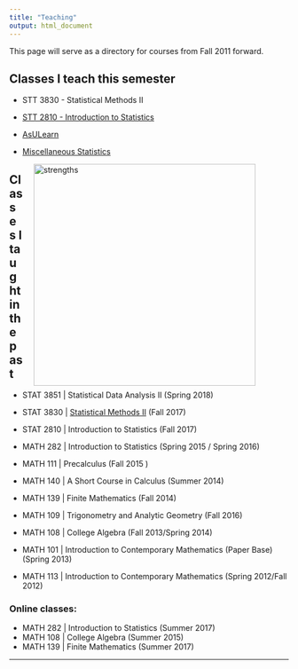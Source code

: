 ```yaml
---
title: "Teaching"
output: html_document
---
```


<i class="glyphicon glyphicon-star"></i> This page will serve as a directory for courses from Fall 2011 forward. <i class="glyphicon glyphicon-thumbs-up"></i>


## Classes I teach this semester

* STT 3830  - Statistical Methods II 
* [STT 2810 - Introduction to Statistics](https://www.pearsonmylabandmastering.com/northamerica/)

* [AsULearn](https://asulearn.appstate.edu/)
* [Miscellaneous Statistics](https://alanarnholt.github.io/GeneralStatistics/)

<figure>
<img src="./images/strengths.png" alt="strengths" align="right" hspace="20" style="width:400px;height:400px;">
</figure>

## Classes I taught in the past
* STAT 3851 | Statistical Data Analysis II (Spring 2018)
* STAT 3830 | [Statistical Methods II](STT3830Fall2017.html) (Fall 2017)
* STAT 2810 | Introduction to Statistics (Fall 2017)
* MATH 282 | Introduction to Statistics  (Spring 2015 / Spring 2016)
* MATH 111 | Precalculus   (Fall 2015 )
* MATH 140 | A Short Course in Calculus  (Summer 2014)
* MATH 139 | Finite Mathematics  (Fall 2014)
* MATH 109 | Trigonometry and Analytic Geometry (Fall 2016)
* MATH 108 | College Algebra  (Fall 2013/Spring 2014)

* MATH 101 | Introduction to Contemporary Mathematics (Paper Base)  (Spring 2013)
* MATH 113 | Introduction to Contemporary Mathematics (Spring 2012/Fall 2012)

### Online classes:
* MATH 282 | Introduction to Statistics (Summer 2017)
* MATH 108 | College Algebra  (Summer 2015)
* MATH 139 | Finite Mathematics  (Summer 2017)

* * *